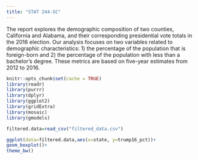 ```yaml
---
title: "STAT 244-SC"
---
```


The report explores the demographic composition of two counties, California and Alabama, and their corresponding presidential vote totals in the 2016 election. Our analysis focuses on two variables related to demographic characteristics: 1) the percentage of the population that is foreign-born and 2) the percentage of the population with less than a bachelor’s degree. These metrics are based on five-year estimates from 2012 to 2016.


```r
knitr::opts_chunk$set(cache = TRUE)
library(readr)
library(purrr)
library(dplyr)
library(ggplot2)
library(gridExtra)
library(mosaic)
library(gmodels)
```

```r
filtered.data=read_csv("filtered_data.csv")
```
```r
ggplot(data=filtered.data,aes(x=state, y=trump16_pct))+
geom_boxplot()+
theme_bw()
```
